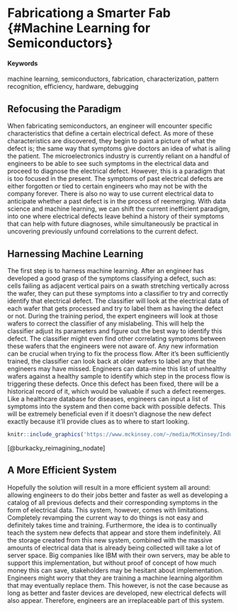 # Fabricationg a Smarter Fab {#Machine Learning for Semiconductors}

#### Keywords {-}

machine learning, semiconductors, fabrication, characterization, pattern recognition, efficiency, hardware, debugging

## Refocusing the Paradigm

When fabricating semiconductors, an engineer will encounter specific characteristics that define a certain electrical defect. As more of these characteristics are discovered, they begin to paint a picture of what the defect is; the same way that symptoms give doctors an idea of what is ailing the patient. The microelectronics industry is currently reliant on a handful of engineers to be able to see such symptoms in the electrical data and proceed to diagnose the electrical defect. However, this is a paradigm that is too focused in the present. The symptoms of past electrical defects are either forgotten or tied to certain engineers who may not be with the company forever. There is also no way to use current electrical data to anticipate whether a past defect is in the process of reemerging. With data science and machine learning, we can shift the current inefficient paradigm, into one where electrical defects leave behind a history of their symptoms that can help with future diagnoses, while simultaneously be practical in uncovering previously unfound correlations to the current defect.

## Harnessing Machine Learning

The first step is to harness machine learning. After an engineer has developed a good grasp of the symptoms classifying a defect, such as: cells failing as adjacent vertical pairs on a swath stretching vertically across the wafer, they can put these symptoms into a classifier to try and correctly identify that electrical defect. The classifier will look at the electrical data of each wafer that gets processed and try to label them as having the defect or not. During the training period, the expert engineers will look at those wafers to correct the classifier of any mislabeling. This will help the classifier adjust its parameters and figure out the best way to identify this defect. The classifier might even find other correlating symptoms between these wafers that the engineers were not aware of. Any new information can be crucial when trying to fix the process flow. After it's been sufficiently trained, the classifier can look back at older wafers to label any that the engineers may have missed. Engineers can data-mine this list of unhealthy wafers against a healthy sample to identify which step in the process flow is triggering these defects. Once this defect has been fixed, there will be a historical record of it, which would be valuable if such a defect reemerges. Like a healthcare database for diseases, engineers can input a list of symptoms into the system and then come back with possible defects. This will be extremely beneficial even if it doesn't diagnose the new defect exactly because it'll provide clues as to where to start looking.

<!-- ...or include images directly from the web. Cite your sources! -->
```r
knitr::include_graphics('https://www.mckinsey.com/~/media/McKinsey/Industries/High%20Tech/Our%20Insights/Reimagining%20fabs%20Advanced%20analytics%20in%20semiconductor%20manufacturing/PNG_Reimaging_fabs_ex.ashx')
```

[@burkacky_reimagining_nodate]

## A More Efficient System

Hopefully the solution will result in a more efficient system all around: allowing engineers to do their jobs better and faster as well as developing a catalog of all previous defects and their corresponding symptoms in the form of electrical data. This system, however, comes with limitations. Completely revamping the current way to do things is not easy and definitely takes time and training. Furthermore, the idea is to continually teach the system new defects that appear and store them indefinitely. All the storage created from this new system, combined with the massive amounts of electrical data that is already being collected will take a lot of server space. Big companies like IBM with their own servers, may be able to support this implementation, but without proof of concept of how much money this can save, stakeholders may be hesitant about implementation. Engineers might worry that they are training a machine learning algorithm that may eventually replace them. This however, is not the case because as long as better and faster devices are developed, new electrical defects will also appear. Therefore, engineers are an irreplaceable part of this system.